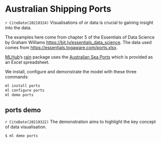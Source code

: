# Australian Shipping Ports {#ports}

`r CiteDate(20210324)` Visualisations of or data is crucial to gaining
insight into the data.

The examples here come from chapter 5 of the Essentials of Data
Science by Graham Williams <https://bit.ly/essentials_data_science>.
The data used comes from <https://essentials.togaware.com/ports.xlsx>.

[MLHub](https://mlhub.ai)'s [rain](https://github.com/gjwgit/ports)
package uses the [Australian Sea
Ports](https://essentials.togaware.com/ports.xlsx) which is provided
as an Excel spreadsheet. 

We install, configure and demonstrate the model with these three
commands:

```bash
ml install ports
ml configure ports
ml demo ports
```

## ports demo

`r CiteDate(20210322)` The demonstration aims to highlight the key
concept of data visualisation.

```console
$ ml demo ports
```
